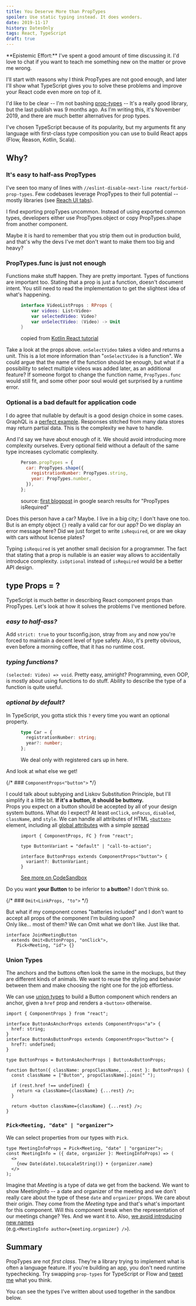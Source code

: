 ```yaml
---
title: You Deserve More than PropTypes
spoiler: Use static typing instead. It does wonders.
date: 2019-11-17
history: DatesOnly
tags: React, TypeScript
draft: true
---
```


<BoxedText>
  **Epistemic Effort:** I've spent a good amount of time discussing it. I'd love
  to chat if you want to teach me something new on the matter or prove me wrong.
</BoxedText>

I'll start with reasons why I think PropTypes are not good enough, and later
I'll show what TypeScript gives you to solve these problems and improve your
React code even more on top of it.

I'd like to be clear -- I'm not bashing
[prop-types](https://www.npmjs.com/package/prop-types) -- It's a really good
library, but the last publish was 9 months ago. As I'm writing this, it's
November 2019, and there are much better alternatives for prop types.

I've chosen TypeScript because of its popularity, but my arguments fit any
language with first-class type composition you can use to build React apps
(Flow,&nbsp;Reason, Kotlin, Scala).

## Why?

### It's easy to half-ass PropTypes

I've seen too many of lines with
`//eslint-disable-next-line react/forbid-prop-types`. Few codebases leverage
PropTypes to their full potential -- mostly libraries (see [Reach UI tabs]).

[reach ui tabs]:
  https://github.com/reach/reach-ui/blob/master/packages/tabs/src/index.js#L68

I find exporting propTypes uncommon. Instead of using exported common types,
developers either use PropTypes.object or copy PropTypes.shape from another
component.

Maybe it is hard to remember that you strip them out in production build, and
that's why the devs I've met don't want to make them too big and heavy?

### PropTypes.func is just not enough

Functions make stuff happen. They are pretty important. Types of functions are
important too. Stating that a prop is just a function, doesn't document intent.
You still need to read the implementation to get the slightest idea of what's
happening.

<figure>

```kt
interface VideoListProps : RProps {
    var videos: List<Video>
    var selectedVideo: Video?
    var onSelectVideo: (Video) -> Unit
}
```

<figcaption>

copied from
[Kotlin React tutorial](https://play.kotlinlang.org/hands-on/Building%20Web%20Applications%20with%20React%20and%20Kotlin%20JS/05_Working_Together_Composing_Components)

</figcaption>

</figure>

Take a look at the props above. `onSelectVideo` takes a video and returns a
unit. This is a lot more information than "`onSelectVideo` is a function". We
could argue that the name of the function should be enough, but what if a
possibility to select multiple videos was added later, as an additional feature?
If someone forgot to change the function name, `PropTypes.func` would still fit,
and some other poor soul would get surprised by a runtime error.

### Optional is a bad default for application code

I do agree that nullable by default is a good design choice in some cases.
GraphQL is a [perfect example]. Responses stitched from many data stores may
return partial data. This is the complexity we have to handle.

And I'd say we have about enough of it. We should avoid introducing more
complexity ourselves. Every optional field without a default of the same type
increases cyclomatic complexity.

[perfect example]: https://github.com/graphql/graphql-spec/issues/63

<figure>

```js
Person.propTypes = {
  car: PropTypes.shape({
    registrationNumber: PropTypes.string,
    year: PropTypes.number,
  }),
};
```

<figcaption>

source:
[first blogpost](https://codeburst.io/validating-props-easily-with-react-proptypes-96e80208207)
in google search results for "PropTypes isRequired"

</figcaption>

</figure>

Does this person have a car? Maybe. I live in a big city; I don't have one too.
But is an empty object `{}` really a valid car for our app? Do we display an
error message here? Did we just forget to write `isRequired`, or are we okay
with cars without license plates?

Typing `isRequired` is yet another small decision for a programmer. The fact
that stating that a prop is nullable is an easier way allows to accidentally
introduce complexity. `isOptional` instead of `isRequired` would be a better API
design.

## type Props = ?

TypeScript is much better in describing React component props than PropTypes.
Let's look at how it solves the problems I've mentioned before.

### _easy to half-ass?_

Add `strict: true` to your tsconfig.json, stray from `any` and now you're forced
to maintain a decent level of type safety. Also, it's pretty obvious, even
before a morning coffee, that it has no runtime cost.

### _typing functions?_

`(selected: Video) => void`. Pretty easy, amiright? Programming, even OOP, is
mostly about using functions to do stuff. Ability to describe the type of a
function is quite useful.

### _optional by default?_

In TypeScript, you gotta stick this `?` every time you want an optional
property.

<figure>

```ts
type Car = {
  registrationNumber: string;
  year?: number;
};
```

<figcaption>We deal only with registered cars up in here.</figcaption>

</figure>

And look at what else we get!

{/* ### `ComponentProps<"button">` */}

I could talk about subtyping and Liskov Substitution Principle, but I'll
simplify it a little bit. **If it's a button, it should be buttony.**\
Props you expect on a button should be accepted by all of your design system buttons.
What do I expect? At least `onClick`, `onFocus`, `disabled`, `className`, and `style`.
We can handle all attributes of HTML [`<button>`](https://developer.mozilla.org/en-US/docs/Web/HTML/Element/button)
element, including all [global attributes](https://developer.mozilla.org/en-US/docs/Web/HTML/Global_attributes)
with a simple [spread](https://reactpatterns.com/#jsx-spread-attributes)

<figure>

```tsx
import { ComponentProps, FC } from "react";

type ButtonVariant = "default" | "call-to-action";

interface ButtonProps extends ComponentProps<"button"> {
  variant?: ButtonVariant;
}
```

<figcaption>

[See more on CodeSandbox](https://codesandbox.io/embed/github/hasparus/componentprops-example/tree/master/)

</figcaption>

</figure>

Do you want **your Button** to be inferior to **a button**? I don't think so.

{/* ### `Omit<LinkProps, "to">` */}

But what if my component comes "batteries included" and I don't want to accept
all props of the component I'm building upon?\
Only like... most of them? We can Omit what we don't like. Just like that.

```tsx
interface JoinMeetingButton
  extends Omit<ButtonProps, "onClick">,
    Pick<Meeting, "id"> {}
```

### Union Types

The anchors and the buttons often look the same in the mockups, but they are
different kinds of animals. We want to reuse the styling and behavior between
them and make choosing the right one for the job effortless.

We can use [union types] to build a Button component which renders an anchor,
given a `href` prop and renders a `<button>` otherwise.

[union types]:
  https://www.typescriptlang.org/docs/handbook/advanced-types.html#union-types

```tsx
import { ComponentProps } from "react";

interface ButtonAsAnchorProps extends ComponentProps<"a"> {
  href: string;
}
interface ButtonAsButtonProps extends ComponentProps<"button"> {
  href?: undefined;
}

type ButtonProps = ButtonAsAnchorProps | ButtonAsButtonProps;

function Button({ className: propsClassName, ...rest }: ButtonProps) {
  const className = ["Button", propsClassName].join(" ");

  if (rest.href !== undefined) {
    return <a className={className} {...rest} />;
  }

  return <button className={className} {...rest} />;
}
```

[playroom]: https://github.com/seek-oss/playroom
[jsx in zeplin]:
  https://blog.zeplin.io/introducing-connected-components-components-in-design-and-code-in-harmony-aa894ed5bd95

### `Pick<Meeting, "date" | "organizer">`

We can select properties from our types with `Pick`.

```tsx
type MeetingInfoProps = Pick<Meeting, "date" | "organizer">;
const MeetingInfo = ({ date, organizer }: MeetingInfoProps) => (
  <>
    {new Date(date).toLocaleString()} • {organizer.name}
  </>
);
```

Imagine that _Meeting_ is a type of data we get from the backend. We want to
show MeetingInfo -- a date and organizer of the meeting and we don't really care
about the type of these `date` and `organizer` props. We care about their
origin. They come from the _Meeting_ type and that's what's important for this
component. Will this component break when the representation of our meetings
change? Yes. And we want it to. Also,&nbsp;[we&nbsp;avoid introducing new
names][new-names]\
(e.g.`<MeetingInfo author={meeting.organizer} />`).

[new-names]:
  https://www.swyx.io/writing/how-to-name-things/#not-naming-things-aug-2019-edit

## Summary

PropTypes are not _first class_. They're a library trying to implement what is
often a language feature. If you're building an app, you don't need runtime
typechecking. Try swapping `prop-types` for TypeScript or Flow and
[tweet me](https://twitter.com/hasparus) what you think.

You can see the types I've written about used together in the sandbox below.

<CodesandboxIframe
  src="https://codesandbox.io/embed/github/hasparus/componentprops-omit-tagged-union-button/tree/master/?fontsize=14&hidenavigation=1&runonclick=1"
  title="componentprops-omit-and-tagged-union"
/>
